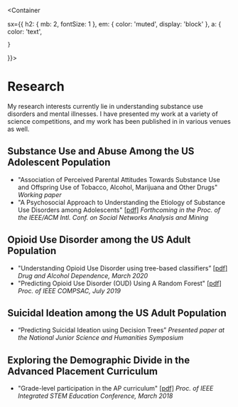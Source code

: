
<Meta title='Research' />

<Container
  
  sx={{
    h2: { mb: 2, fontSize: 1 },
    em: { color: 'muted', display: 'block' },
    a: {
      color: 'text',
      
    }
  }}>

# Research

<Description>
  My research interests currently lie in understanding substance use disorders
  and mental illnesses. I have presented my work at a variety of science
  competitions, and my work has been published in in various venues as well.
</Description>

## Substance Use and Abuse Among the US Adolescent Population

- "Association of Perceived Parental Attitudes Towards Substance Use and Offspring Use of Tobacco, Alcohol, Marijuana and Other Drugs"
  _Working paper_
- "A Psychosocial Approach to Understanding the Etiology of Substance Use Disorders among Adolescents" [[pdf]](https://www.dropbox.com/s/rsspstuudwxv8fz/IEEE%3AACM%20ASONAM%20%28December%2C%202020%29.pdf?dl=0)
  _Forthcoming in the Proc. of the IEEE/ACM Intl. Conf. on Social Networks Analysis and Mining_

## Opioid Use Disorder among the US Adult Population

- "Understanding Opioid Use Disorder using tree-based classifiers” [[pdf]](https://www.dropbox.com/s/nn3g2xy7kdivnul/Drug%20and%20Alcohol%20Dependence%20%28March%201%2C%202020%29.pdf?dl=0)
  _Drug and Alcohol Dependence, March 2020_
- "Predicting Opioid Use Disorder (OUD) Using A Random Forest" [[pdf]](https://www.dropbox.com/s/gk8iaah0bicmzbv/IEEE%20COMPSAC%20%28July%2C%202019%29.pdf?dl=0)
  _Proc. of IEEE COMPSAC, July 2019_

## Suicidal Ideation among the US Adult Population

- “Predicting Suicidal Ideation using Decision Trees”
  _Presented paper at the National Junior Science and Humanities Symposium_

## Exploring the Demographic Divide in the Advanced Placement Curriculum

- "Grade-level participation in the AP curriculum" [[pdf]](https://www.dropbox.com/s/28q4ru5f7d9ste4/IEEE%20ISEC%20%28March%2C%202018%29.pdf?dl=0)
  _Proc. of IEEE Integrated STEM Education Conference, March 2018_

</Container>
